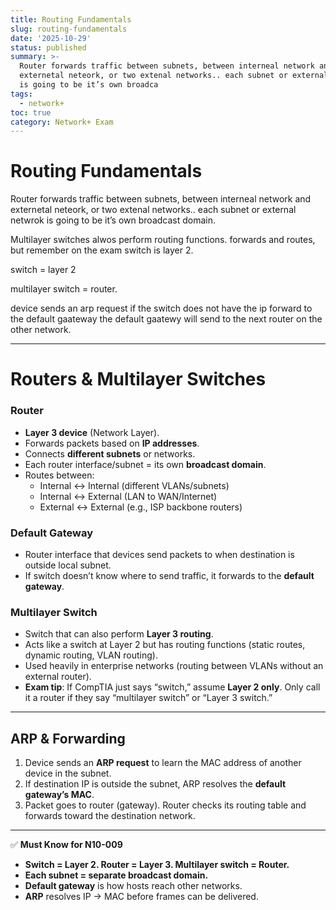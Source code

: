 ```yaml
---
title: Routing Fundamentals
slug: routing-fundamentals
date: '2025-10-29'
status: published
summary: >-
  Router forwards traffic between subnets, between interneal network and
  externetal neteork, or two extenal networks.. each subnet or external netwrok
  is going to be it’s own broadca
tags:
  - network+
toc: true
category: Network+ Exam
---
```


# Routing Fundamentals

Router forwards traffic between subnets, between interneal network and externetal neteork, or two extenal networks.. each subnet or external netwrok is going to be it’s own broadcast domain. 

Multilayer switches alwos perform routing functions. forwards and routes, but remember on the exam switch is layer 2. 

switch = layer 2 

multilayer switch = router. 

device sends an arp request if the switch does not have the ip forward to the default gaateway the default gaatewy will send to the next router on the other network. 

---

# Routers & Multilayer Switches

### Router

- **Layer 3 device** (Network Layer).
- Forwards packets based on **IP addresses**.
- Connects **different subnets** or networks.
- Each router interface/subnet = its own **broadcast domain**.
- Routes between:
    - Internal ↔ Internal (different VLANs/subnets)
    - Internal ↔ External (LAN to WAN/Internet)
    - External ↔ External (e.g., ISP backbone routers)

### Default Gateway

- Router interface that devices send packets to when destination is outside local subnet.
- If switch doesn’t know where to send traffic, it forwards to the **default gateway**.

### Multilayer Switch

- Switch that can also perform **Layer 3 routing**.
- Acts like a switch at Layer 2 but has routing functions (static routes, dynamic routing, VLAN routing).
- Used heavily in enterprise networks (routing between VLANs without an external router).
- **Exam tip**: If CompTIA just says “switch,” assume **Layer 2 only**. Only call it a router if they say “multilayer switch” or “Layer 3 switch.”

---

## ARP & Forwarding

1. Device sends an **ARP request** to learn the MAC address of another device in the subnet.
2. If destination IP is outside the subnet, ARP resolves the **default gateway’s MAC**.
3. Packet goes to router (gateway). Router checks its routing table and forwards toward the destination network.

---

✅ **Must Know for N10-009**

- **Switch = Layer 2. Router = Layer 3. Multilayer switch = Router.**
- **Each subnet = separate broadcast domain.**
- **Default gateway** is how hosts reach other networks.
- **ARP** resolves IP → MAC before frames can be delivered.
